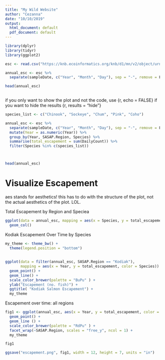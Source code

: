```yaml
---
title: "My Wild Website"
author: "Cezanna"
date: "10/10/2019"
output:
  html_document: default
  pdf_document: default
---
```


```r
library(dplyr)
library(tidyr)
library(ggplot2)

```


```r
esc <- read.csv("https://knb.ecoinformatics.org/knb/d1/mn/v2/object/urn%3Auuid%3Af119a05b-bbe7-4aea-93c6-85434dcb1c5e", stringsAsFactors = F)
```

```r
annual_esc <- esc %>% 
  separate(sampleDate, c("Year", "Month", "Day"), sep = "-", remove = F)

head(annual_esc)
  
```


if you only want to show the plot and not the code, use {r, echo = FALSE}
if you want to hide the results {r, results = "hide"}
```r
species_list <- c("Chinook", "Sockeye", "Chum", "Pink", "Coho")

annual_esc <- esc %>% 
  separate(sampleDate, c("Year", "Month", "Day"), sep = "-", remove = F) %>% 
  mutate(Year = as.numeric(Year)) %>% 
  group_by(Year, SASAP.Region, Species) %>% 
  summarise(total_escapement = sum(DailyCount)) %>% 
  filter(Species %in% c(species_list))



head(annual_esc)
```

# Visualize Escapement
aes stands for aesthetics! this has to do with the structure of the plot, not the actual aesthetics of the plot. LOL. 


Total Escapement by Region and Speciea
```r
ggplot(data = annual_esc, mapping = aes(x = Species, y = total_escapement, fill = SASAP.Region)) + 
  geom_col()
```



Kodiak Escapement Over Time by Species
```r

my_theme <- theme_bw() +
  theme(legend.position = "bottom")
  
  
ggplot(data = filter(annual_esc, SASAP.Region == "Kodiak"),
       mapping = aes(x = Year, y = total_escapement, color = Species)) +
  geom_point() +
  geom_line() +
  scale_color_brewer(palette = "BuPu" ) +
  ylab("Escapement (no. fish)") +
  ggtitle( "Kodiak Salmon Escapement") +
  my_theme


```
 
 Escapement over time: all regions
 
```r
fig1 <- ggplot(annual_esc, aes(x = Year, y = total_escapement, color = Species)) +
  geom_point() +
  geom_line () + 
  scale_color_brewer(palette = "RdPu" ) +
  facet_wrap(~SASAP.Region, scales = "free_y", ncol = 1) +
  my_theme

fig1

ggsave("escapement.png", fig1, width = 12, height = 7, units = "in")
```


